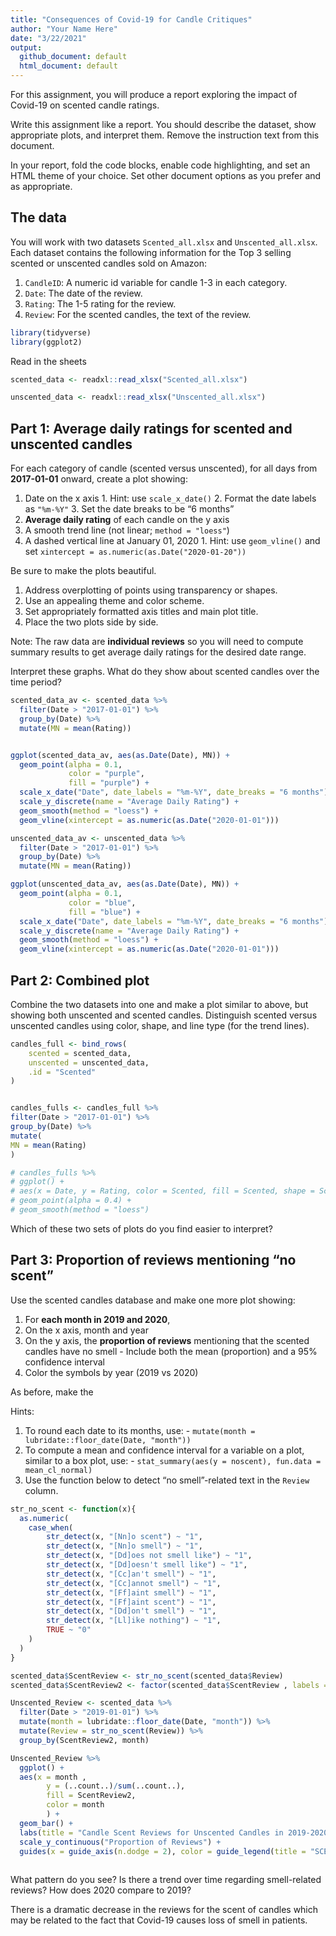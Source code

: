 ```yaml
---
title: "Consequences of Covid-19 for Candle Critiques"
author: "Your Name Here"
date: "3/22/2021"
output: 
  github_document: default
  html_document: default
---
```


For this assignment, you will produce a report exploring the impact of Covid-19 on scented candle ratings.

Write this assignment like a report.
You should describe the dataset, show appropriate plots, and interpret them.
Remove the instruction text from this document.

In your report, fold the code blocks, enable code highlighting, and set an HTML theme of your choice.
Set other document options as you prefer and as appropriate.


## The data

You will work with two datasets `Scented_all.xlsx` and `Unscented_all.xlsx`.
Each dataset contains the following information for the Top 3 selling scented or unscented candles sold on Amazon:
  
  1. `CandleID`: A numeric id variable for candle 1-3 in each category.
  2. `Date`: The date of the review.
  3. `Rating`: The 1-5 rating for the review.
  4. `Review`: For the scented candles, the text of the review.

```r
library(tidyverse)
library(ggplot2)
```

Read in the sheets
```r
scented_data <- readxl::read_xlsx("Scented_all.xlsx")

unscented_data <- readxl::read_xlsx("Unscented_all.xlsx")
```

## Part 1: Average daily ratings for scented and unscented candles

For each category of candle (scented versus unscented), for all days from **2017-01-01** onward, create a plot showing:

  1. Date on the x axis
    1. Hint: use `scale_x_date()`
    2. Format the date labels as `"%m-%Y"`
    3. Set the date breaks to be "6 months"
  2. **Average daily rating** of each candle on the y axis
  3. A smooth trend line (not linear; `method = "loess"`)
  4. A dashed vertical line at January 01, 2020
    1. Hint: use `geom_vline()` and set `xintercept = as.numeric(as.Date("2020-01-20"))`
    
Be sure to make the plots beautiful.

  1. Address overplotting of points using transparency or shapes.
  2. Use an appealing theme and color scheme.
  3. Set appropriately formatted axis titles and main plot title.
  4. Place the two plots side by side.
  
Note: The raw data are **individual reviews** so you will need to compute summary results to get average daily ratings for the desired date range.

Interpret these graphs.
What do they show about scented candles over the time period?

```r

scented_data_av <- scented_data %>% 
  filter(Date > "2017-01-01") %>% 
  group_by(Date) %>% 
  mutate(MN = mean(Rating))


ggplot(scented_data_av, aes(as.Date(Date), MN)) +
  geom_point(alpha = 0.1,
             color = "purple",
             fill = "purple") +
  scale_x_date("Date", date_labels = "%m-%Y", date_breaks = "6 months") +
  scale_y_discrete(name = "Average Daily Rating") +
  geom_smooth(method = "loess") +
  geom_vline(xintercept = as.numeric(as.Date("2020-01-01")))
```


```r
unscented_data_av <- unscented_data %>% 
  filter(Date > "2017-01-01") %>% 
  group_by(Date) %>% 
  mutate(MN = mean(Rating))

ggplot(unscented_data_av, aes(as.Date(Date), MN)) +
  geom_point(alpha = 0.1,
             color = "blue",
             fill = "blue") +
  scale_x_date("Date", date_labels = "%m-%Y", date_breaks = "6 months") +
  scale_y_discrete(name = "Average Daily Rating") +
  geom_smooth(method = "loess") +
  geom_vline(xintercept = as.numeric(as.Date("2020-01-01")))

```


## Part 2: Combined plot

Combine the two datasets into one and make a plot similar to above, but showing both unscented and scented candles.
Distinguish scented versus unscented candles using color, shape, and line type (for the trend lines).

```r
candles_full <- bind_rows(
	scented = scented_data, 
	unscented = unscented_data, 
	.id = "Scented"
)


candles_fulls <- candles_full %>%
filter(Date > "2017-01-01") %>%
group_by(Date) %>%
mutate(
MN = mean(Rating)
)
```


```r
# candles_fulls %>%
# ggplot() +
# aes(x = Date, y = Rating, color = Scented, fill = Scented, shape = Scented) +
# geom_point(alpha = 0.4) +
# geom_smooth(method = "loess")
```

Which of these two sets of plots do you find easier to interpret?


## Part 3: Proportion of reviews mentioning "no scent"

Use the scented candles database and make one more plot showing:

  1. For **each month in 2019 and 2020**, 
  2. On the x axis, month and year
  3. On the y axis, the **proportion of reviews** mentioning that the scented candles have no smell
    - Include both the mean (proportion) and a 95% confidence interval
  4. Color the symbols by year (2019 vs 2020)

As before, make the 

Hints:

  1. To round each date to its months, use:
    - `mutate(month = lubridate::floor_date(Date, "month"))`
  2. To compute a mean and confidence interval for a variable on a plot, similar to a box plot, use:
    - `stat_summary(aes(y = noscent), fun.data = mean_cl_normal)`
  3. Use the function below to detect "no smell"-related text in the `Review` column.

```r
str_no_scent <- function(x){
  as.numeric(
  	case_when(
  		str_detect(x, "[Nn]o scent") ~ "1",
  		str_detect(x, "[Nn]o smell") ~ "1",
  		str_detect(x, "[Dd]oes not smell like") ~ "1",
  		str_detect(x, "[Dd]oesn't smell like") ~ "1",
  		str_detect(x, "[Cc]an't smell") ~ "1",
  		str_detect(x, "[Cc]annot smell") ~ "1",
  		str_detect(x, "[Ff]aint smell") ~ "1",
  		str_detect(x, "[Ff]aint scent") ~ "1",
  		str_detect(x, "[Dd]on't smell") ~ "1",
  		str_detect(x, "[Ll]ike nothing") ~ "1",
  		TRUE ~ "0"
  	)
  )
}

scented_data$ScentReview <- str_no_scent(scented_data$Review)
scented_data$ScentReview2 <- factor(scented_data$ScentReview , labels = c("Scented", "Unscented"))
```


```r
Unscented_Review <- scented_data %>%
  filter(Date > "2019-01-01") %>%
  mutate(month = lubridate::floor_date(Date, "month")) %>%
  mutate(Review = str_no_scent(Review)) %>% 
  group_by(ScentReview2, month)
```

```r
Unscented_Review %>%
  ggplot() +
  aes(x = month ,
        y = (..count..)/sum(..count..), 
        fill = ScentReview2, 
        color = month
        ) +
  geom_bar() +
  labs(title = "Candle Scent Reviews for Unscented Candles in 2019-2020") +
  scale_y_continuous("Proportion of Reviews") +
  guides(x = guide_axis(n.dodge = 2), color = guide_legend(title = "SCENT"), fill = guide_legend(title = "SCENT")) 
  
```



What pattern do you see?
Is there a trend over time regarding smell-related reviews? 
How does 2020 compare to 2019?

There is a dramatic decrease in the reviews for the scent of candles which may be related to the fact that Covid-19 causes loss of smell in patients.

